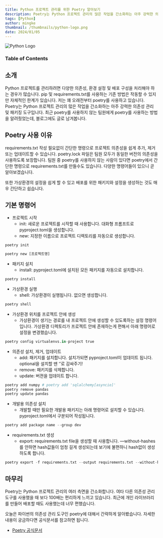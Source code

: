 ```yaml
---
title: Python 프로젝트 관리를 위한 Poetry 알아보기
description: Poetry는 Python 프로젝트 관리의 많은 작업을 간소화하는 아주 강력한 의존성 관리 및 패키징 도구입니다. 최근 poetry를 사용하지 않는 팀원에게 poetry를 사용하는 방법을 알려줬었는데, 블로그에도 글로 한 번 남겨봅니다.
tags: [Python]
author: mingke
thumbnail: /thumbnails/python-logo.png
date: 2024/01/05
---
```


<Image src="/thumbnails/python-logo.png" alt="Python Logo" />

### Table of Contents

## 소개

Python 프로젝트를 관리하려면 다양한 의존성, 환경 설정 및 배포 구성을 처리해야 하는 경우가 많습니다. pip 및 requirements.txt를 사용하는 기존 방법은 작동할 수 있지만 자체적인 한계가 있습니다. 저는 꽤 오래전부터 poetry를 사용하고 있습니다. Poetry는 Python 프로젝트 관리의 많은 작업을 간소화하는 아주 강력한 의존성 관리 및 패키징 도구입니다. 최근 poetry를 사용하지 않는 팀원에게 poetry를 사용하는 방법을 알려줬었는데, 블로그에도 글로 남겨봅니다.

## Poetry 사용 이유

requirements.txt 작성 필요없이 간단한 명령으로 프로젝트 의존성을 쉽게 추가, 제거 또는 업데이트할 수 있습니다. poetry.lock 파일은 팀원 모두가 동일한 버전의 의존성을 사용하도록 보장합니다. 팀원 중 poetry를 사용하지 않는 사람이 있다면 poetry에서 간단한 명령으로 requirements.txt를 만들수도 있습니다. 다양한 명령어들이 있으니 곧 알아보겠습니다.

또한 가상환경의 설정을 쉽게 할 수 있고 배포를 위한 패키지와 설정을 생성하는 것도 매우 간단하고 쉽습니다.

## 기본 명령어

- 프로젝트 시작
  - init: 새로운 프로젝트를 시작할 때 사용합니다. 대화형 프롬프트로 pyproject.toml을 생성합니다.
  - new: 지정한 이름으로 프로젝트 디렉토리를 자동으로 생성합니다.

```python
poetry init

poetry new [프로젝트명]
```

- 패키지 설치
  - install: pyproject.toml에 설치된 모든 패키지를 자동으로 설치합니다.

```python
poetry install
```

- 가상환경 실행
  - shell: 가상환경이 실행됩니다. 없으면 생성합니다.

```python
poetry shell
```

- 가상환경 위치를 프로젝트 안에 생성
  - 가상환경이 생기는 경로를 내 프로젝트 안에 생성할 수 있도록하는 설정 명령어입니다. 가상환경 디렉토리가 프로젝트 안에 존재하는게 편해서 아래 명령어로 설정을 변경했습니다.

```python
poetry config virtualenvs.in-project true
```

- 의존성 설치, 제거, 업데이트
  - add: 패키지를 설치합니다. 설치가되면 pyproject.toml이 업데이트 됩니다. optional을 설치할 땐 ‘’로 감싸주기!
  - remove: 패키지를 삭제합니다.
  - update: 버젼을 업데이트 합니다.

```python
poetry add numpy # poetry add 'sqlalchemy[asyncio]'
poetry remove pandas
poetry update pandas
```

- 개발용 의존성 설치
  - 개발할 때만 필요한 개발용 패키지는 아래 명령어로 설치할 수 있습니다. pyproject.toml에서 구분되어 작성됩니다.

```python
poetry add package name --group dev
```

- requirements.txt 생성
  - export: requirements.txt file을 생성할 때 사용합니다. —without-hashes를 안하면 hash값들이 엄청 길게 생성되는데 보기에 불편하니 hash없이 생성하도록 합니다.

```python
poetry export -f requirements.txt --output requirements.txt --without-hashes
```

## 마무리

Poetry는 Python 프로젝트 관리의 여러 측면을 간소화합니다. 여타 다른 의존성 관리 도구를 사용했을 때 보다 100배는 편리하게 느끼고 있습니다. 최근에 개인 라이브러리를 만들어 배포할 때도 사용했는데 너무 편했습니다.

오늘은 파이썬의 의존성 관리 도구인 poetry에 대해서 간략하게 알아봤습니다. 자세한 내용이 궁금하다면 공식문서를 참고하면 됩니다.

- [Poetry 공식문서](https://python-poetry.org/docs/)
